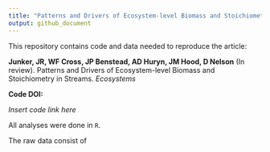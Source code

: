 ```yaml
---
title: "Patterns and Drivers of Ecosystem-level Biomass and Stoichiometry in Streams"
output: github_document
---
```



This repository contains code and data needed to reproduce the article:

**Junker, JR, WF Cross, JP Benstead, AD Huryn, JM Hood, D Nelson** (In review). Patterns and Drivers of Ecosystem-level Biomass and Stoichiometry in Streams. *Ecosystems*

**Code DOI:**

*Insert code link here*

All analyses were done in `R`.

The raw data consist of 